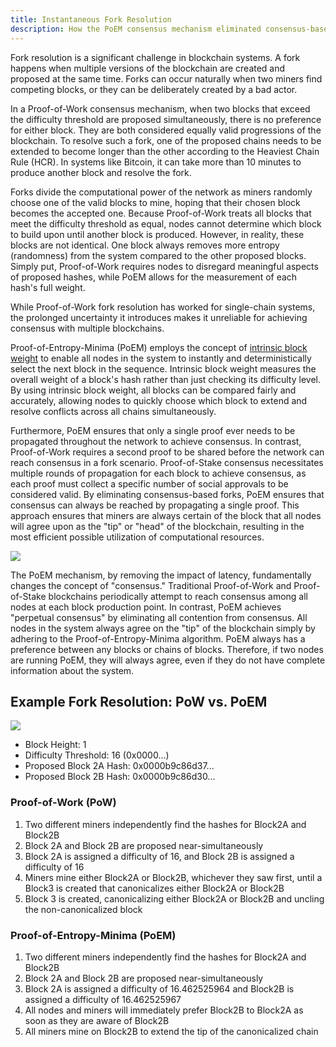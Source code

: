 ```yaml
---
title: Instantaneous Fork Resolution
description: How the PoEM consensus mechanism eliminated consensus-based forks.
---
```


Fork resolution is a significant challenge in blockchain systems. A fork happens when multiple versions of the blockchain are created and proposed at the same time. Forks can occur naturally when two miners find competing blocks, or they can be deliberately created by a bad actor.

In a Proof-of-Work consensus mechanism, when two blocks that exceed the difficulty threshold are proposed simultaneously, there is no preference for either block. They are both considered equally valid progressions of the blockchain. To resolve such a fork, one of the proposed chains needs to be extended to become longer than the other according to the Heaviest Chain Rule (HCR). In systems like Bitcoin, it can take more than 10 minutes to produce another block and resolve the fork.

Forks divide the computational power of the network as miners randomly choose one of the valid blocks to mine, hoping that their chosen block becomes the accepted one. Because Proof-of-Work treats all blocks that meet the difficulty threshold as equal, nodes cannot determine which block to build upon until another block is produced. However, in reality, these blocks are not identical. One block always removes more entropy (randomness) from the system compared to the other proposed blocks. Simply put, Proof-of-Work requires nodes to disregard meaningful aspects of proposed hashes, while PoEM allows for the measurement of each hash's full weight.

While Proof-of-Work fork resolution has worked for single-chain systems, the prolonged uncertainty it introduces makes it unreliable for achieving consensus with multiple blockchains.

Proof-of-Entropy-Minima (PoEM) employs the concept of [intrinsic block weight](/learn/advanced-introduction/poem/fork-choice/intrinsic-block-weight) to enable all nodes in the system to instantly and deterministically select the next block in the sequence. Intrinsic block weight measures the overall weight of a block's hash rather than just checking its difficulty level. By using intrinsic block weight, all blocks can be compared fairly and accurately, allowing nodes to quickly choose which block to extend and resolve conflicts across all chains simultaneously.

Furthermore, PoEM ensures that only a single proof ever needs to be propagated throughout the network to achieve consensus. In contrast, Proof-of-Work requires a second proof to be shared before the network can reach consensus in a fork scenario. Proof-of-Stake consensus necessitates multiple rounds of propagation for each block to achieve consensus, as each proof must collect a specific number of social approvals to be considered valid. By eliminating consensus-based forks, PoEM ensures that consensus can always be reached by propagating a single proof. This approach ensures that miners are always certain of the block that all nodes will agree upon as the "tip" or "head" of the blockchain, resulting in the most efficient possible utilization of computational resources.

<Frame>
	<img src='/images/PoWvsPoEMForkResolution.jpg' />
</Frame>

The PoEM mechanism, by removing the impact of latency, fundamentally changes the concept of "consensus." Traditional Proof-of-Work and Proof-of-Stake blockchains periodically attempt to reach consensus among all nodes at each block production point. In contrast, PoEM achieves "perpetual consensus" by eliminating all contention from consensus. All nodes in the system always agree on the "tip" of the blockchain simply by adhering to the Proof-of-Entropy-Minima algorithm. PoEM always has a preference between any blocks or chains of blocks. Therefore, if two nodes are running PoEM, they will always agree, even if they do not have complete information about the system.

## Example Fork Resolution: PoW vs. PoEM

<Frame>
	<img src='/images/ForkResolutionDiagram.jpg' />
</Frame>

- Block Height: 1
- Difficulty Threshold: 16 (0x0000...)
- Proposed Block 2A Hash: 0x0000b9c86d37...
- Proposed Block 2B Hash: 0x0000b9c86d30...

### Proof-of-Work (PoW)

1. Two different miners independently find the hashes for Block2A and Block2B
2. Block 2A and Block 2B are proposed near-simultaneously
3. Block 2A is assigned a difficulty of 16, and Block 2B is assigned a difficulty of 16
4. Miners mine either Block2A or Block2B, whichever they saw first, until a Block3 is created that canonicalizes either Block2A or Block2B
5. Block 3 is created, canonicalizing either Block2A or Block2B and uncling the non-canonicalized block

### Proof-of-Entropy-Minima (PoEM)

1. Two different miners independently find the hashes for Block2A and Block2B
2. Block 2A and Block 2B are proposed near-simultaneously
3. Block 2A is assigned a difficulty of 16.462525964 and Block2B is assigned a difficulty of 16.462525967
4. All nodes and miners will immediately prefer Block2B to Block2A as soon as they are aware of Block2B
5. All miners mine on Block2B to extend the tip of the canonicalized chain
